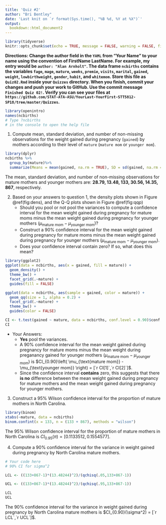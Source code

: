```yaml
---
title: 'Quiz #2'
author: "Bri Bentley"
date: 'Last knit on `r format(Sys.time(), "%B %d, %Y at %X")`'
output: 
  bookdown::html_document2
---
```


```r
library(tidyverse)
knitr::opts_chunk$set(echo = TRUE, message = FALSE, warning = FALSE, fig.align = "center", comment = NA, fig.height = 3.5)
```

**Directions: Change the author field in the `YAML` from "Your Name" to your name using the convention of FirstName LastName. For example, my entry would be `author: "Alan Arnholt"`.  The data frame `ncbirths` contains the variables `fage`, `mage`, `mature`, `weeks`, `premie`, `visits`, `marital`, `gained`, `weight`, `lowbirthweight`, `gender`, `habit`, and `whitemom`.  Store this file as `Quiz02.Rmd` inside your `Quizzes` directory.  When you finish, commit your changes and push your work to GitHub.  Use the commit message `Finished Quiz 02!`.  Verify you can see your files at `https://github.com/STAT-ATA-ASU/YourLast-YourFirst-STT5812-SP18/tree/master/Quizzes`.**

```r
library(openintro)
names(ncbirths)
# Type ?ncbirths 
# in the console to open the help file
```

1. Compute mean, standard deviation, and number of non-missing observations for the weight gained during pregnancy (`gained`) by mothers according to their level of `mature` (`mature mom` or `younger mom`).

```r
library(dplyr)
ncbirths %>%
  group_by(mature)%>%
  summarize(Means = mean(gained, na.rm = TRUE), SD = sd(gained, na.rm = TRUE), n = n())
```

The mean, standard deviation, and number of non-missing observations for mature mothers and younger mothers are: **28.79, 13.48, 133, 30.56, 14.35, 867**, respectively.

2. Based on your answers to question 1, the density plots shown in Figure \@ref(fig:dens), and the Q-Q plots shown in Figure \@ref(fig:qqp) 
    + Should you pool or not pool the variances to compute a confidence interval for the mean weight gained during pregnancy for mature moms minus the mean weight gained during pregnancy for younger mothers  $\left( \mu_{\text{mature mom}} - \mu_{\text{younger mom}} \right)$?  
    + Construct a 90% confidence interval for the mean weight gained during pregnancy for mature moms minus the mean weight gained during pregnancy for younger mothers  $\left( \mu_{\text{mature mom}} - \mu_{\text{younger mom}} \right)$.  
    + Does your confidence interval contain zero?  If so, what does this mean? 


```r
library(ggplot2)
ggplot(data = ncbirths, aes(x = gained, fill = mature)) +
  geom_density() + 
  theme_bw() + 
  facet_grid(.~mature) + 
  guides(fill = FALSE)
```

```r
ggplot(data = ncbirths, aes(sample = gained, color = mature)) +
  geom_qq(size = 1, alpha = 0.2) + 
  facet_grid(.~mature) + 
  theme_bw() + 
  guides(color = FALSE)
```

```r
CI <- t.test(gained ~ mature, data = ncbirths, conf.level = 0.90)$conf
CI
```

* Your Answers:
    + **Yes** pool the variances.
    + A 90% confidence interval for the mean weight gained during pregnancy for mature moms minus the mean weight during preganancy gained for younger mothers  $\left( \mu_{\text{mature mom}} - \mu_{\text{younger mom}} \right)$ is $CI_{0.90}\left( \mu_{\text{mature mom}} - \mu_{\text{younger mom}} \right) = [`r CI[1]`,`r CI[2]`]$.
    + Since the confidence interval **contains** zero, this suggests that there **is no** difference between the mean weight gained during pregnancy for mature mothers and the mean weight gained during pregnancy for younger mothers.

3. Construct a 95% Wilson confidence interval for the proportion of mature mothers in North Carolina.

```r
library(binom)
xtabs(~mature, data = ncbirths)
binom.confint(x = 133, n = (133 + 867), methods = "wilson")
```

The 95% Wilson confidence interval for the proportion of mature mothers in North Carolina is $CI_{0.95}(\pi) = [0.1133512, 0.1554577]$.


4.  Compute a 90% confidence interval for the variance in weight gained during pregnancy by North Carolina mature mothers.


```r
# Your code here
# 90% CI for sigma^2

LCL <- ((133+867-1)*(13.48244)^2)/(qchisq(.05,133+867-1))

UCL <- ((133+867-1)*(13.48244)^2)/(qchisq(.95,133+867-1))

LCL
UCL
```

The 90% confidence interval for the variance in weight gained during pregnancy by North Carolina mature mothers is $CI_{0.90}(\sigma^2) = [`r LCL`,`r UCL`]$.